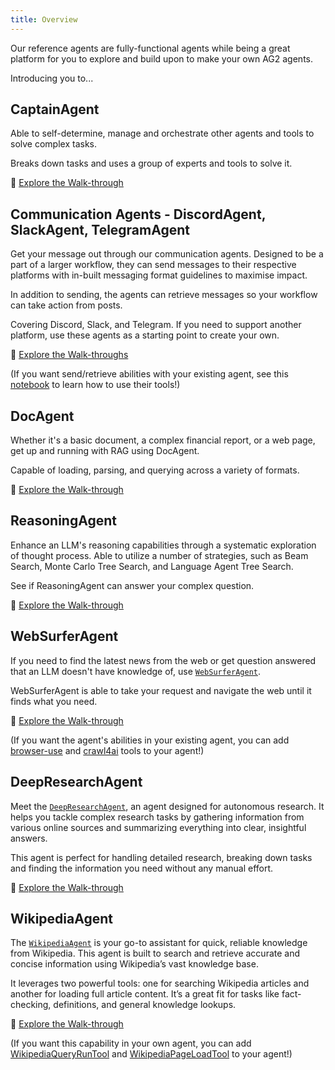 ```yaml
---
title: Overview
---
```


Our reference agents are fully-functional agents while being a great platform for you to explore and build upon to make your own AG2 agents.

Introducing you to...

## CaptainAgent

Able to self-determine, manage and orchestrate other agents and tools to solve complex tasks.

Breaks down tasks and uses a group of experts and tools to solve it.

🔗 [Explore the Walk-through](/docs/user-guide/reference-agents/captainagent)

## Communication Agents - DiscordAgent, SlackAgent, TelegramAgent

Get your message out through our communication agents. Designed to be a part of a larger workflow, they can send messages to their respective platforms with in-built messaging format guidelines to maximise impact.

In addition to sending, the agents can retrieve messages so your workflow can take action from posts.

Covering Discord, Slack, and Telegram. If you need to support another platform, use these agents as a starting point to create your own.

🔗 [Explore the Walk-throughs](/docs/user-guide/reference-agents/communication-platforms)

(If you want send/retrieve abilities with your existing agent, see this [notebook](/docs/use-cases/notebooks/notebooks/tools_commsplatforms) to learn how to use their tools!)

## DocAgent

Whether it's a basic document, a complex financial report, or a web page, get up and running with RAG using DocAgent.

Capable of loading, parsing, and querying across a variety of formats.

🔗 [Explore the Walk-through](/docs/user-guide/reference-agents/docagent)

## ReasoningAgent

Enhance an LLM's reasoning capabilities through a systematic exploration of thought process. Able to utilize a number of strategies, such as Beam Search, Monte Carlo Tree Search, and Language Agent Tree Search.

See if ReasoningAgent can answer your complex question.

🔗 [Explore the Walk-through](/docs/user-guide/reference-agents/reasoningagent)

## WebSurferAgent

If you need to find the latest news from the web or get question answered that an LLM doesn't have knowledge of, use [`WebSurferAgent`](/docs/api-reference/autogen/agents/experimental/WebSurferAgent).

WebSurferAgent is able to take your request and navigate the web until it finds what you need.

🔗 [Explore the Walk-through](/docs/user-guide/reference-agents/websurferagent)

(If you want the agent's abilities in your existing agent, you can add [browser-use](/docs/use-cases/notebooks/notebooks/tools_browser_use) and [crawl4ai](/docs/use-cases/notebooks/notebooks/tools_crawl4ai) tools to your agent!)

## DeepResearchAgent


Meet the [`DeepResearchAgent`](/docs/api-reference/autogen/agents/experimental/DeepResearchAgent), an agent designed for autonomous research. It helps you tackle complex research tasks by gathering information from various online sources and summarizing everything into clear, insightful answers.

This agent is perfect for handling detailed research, breaking down tasks and finding the information you need without any manual effort.

🔗 [Explore the Walk-through](/docs/user-guide/reference-agents/deepresearchagent)


## WikipediaAgent

The [`WikipediaAgent`](/docs/api-reference/autogen/agents/experimental/WikipediaAgent) is your go-to assistant for quick, reliable knowledge from Wikipedia. This agent is built to search and retrieve accurate and concise information using Wikipedia’s vast knowledge base.

It leverages two powerful tools: one for searching Wikipedia articles and another for loading full article content. It’s a great fit for tasks like fact-checking, definitions, and general knowledge lookups.

🔗 [Explore the Walk-through](/docs/user-guide/reference-agents/wikipediaagent)

(If you want this capability in your own agent, you can add [WikipediaQueryRunTool](/docs/use-cases/notebooks/notebooks/tools_wikipedia_search) and [WikipediaPageLoadTool](/docs/use-cases/notebooks/notebooks/tools_wikipedia_search) to your agent!)
